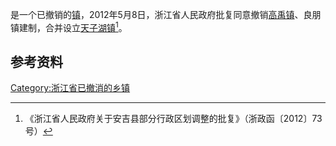 '''{{PAGENAMEBASE}}'''是{{PRC admin/fullname|33/05/23}}一个已撤销的[[行政建制镇|镇]]，2012年5月8日，浙江省人民政府批复同意撤销[[高禹镇|高禹镇]]、良朋镇建制，合并设立[[天子湖镇|天子湖镇]]<ref>《浙江省人民政府关于安吉县部分行政区划调整的批复》（浙政函〔2012〕73号）</ref>。

== 参考资料 ==
{{reflist}}

[[Category:浙江省已撤消的乡镇|Category:浙江省已撤消的乡镇]]